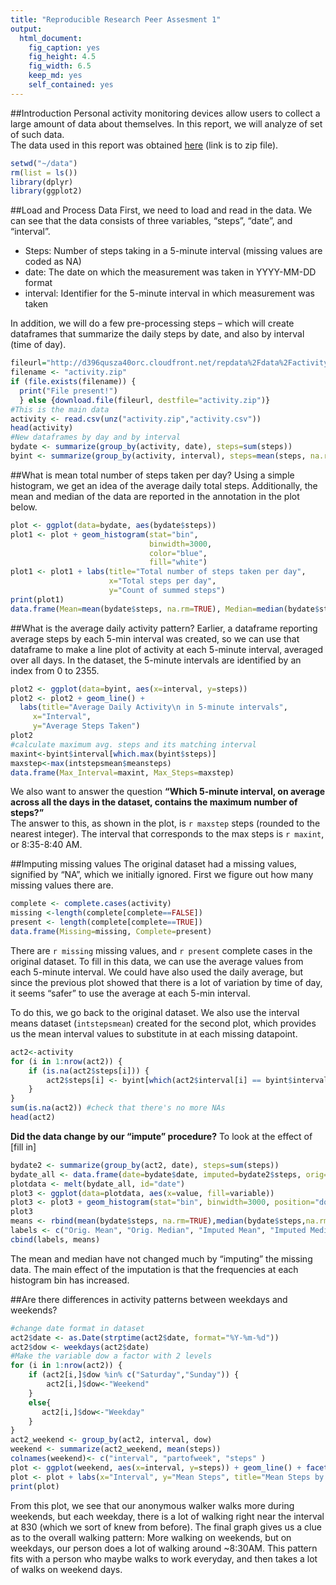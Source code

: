```yaml
---
title: "Reproducible Research Peer Assesment 1"
output:
  html_document:
    fig_caption: yes
    fig_height: 4.5
    fig_width: 6.5
    keep_md: yes
    self_contained: yes    
---
```


##Introduction
Personal activity monitoring devices allow users to collect a large amount of data about themselves. In this report, we will analyze of set of such data.  
The data used in this report was obtained [here](https://d396qusza40orc.cloudfront.net/repdata%2Fdata%2Factivity.zip) (link is to zip file).


```r
setwd("~/data")
rm(list = ls())
library(dplyr)
library(ggplot2)
```


##Load and Process Data 
First, we need to load and read in the data. We can see that the data consists of three variables, "steps", "date", and "interval".  

* Steps: Number of steps taking in a 5-minute interval (missing values are coded as NA)  
* date: The date on which the measurement was taken in YYYY-MM-DD format  
* interval: Identifier for the 5-minute interval in which measurement was taken  

In addition, we will do a few pre-processing steps -- which will create dataframes that summarize the daily steps by date, and also by interval (time of day).

```r
fileurl="http://d396qusza40orc.cloudfront.net/repdata%2Fdata%2Factivity.zip"
filename <- "activity.zip"
if (file.exists(filename)) {
  print("File present!")
  } else {download.file(fileurl, destfile="activity.zip")}
#This is the main data
activity <- read.csv(unz("activity.zip","activity.csv"))
head(activity) 
#New dataframes by day and by interval
bydate <- summarize(group_by(activity, date), steps=sum(steps))
byint <- summarize(group_by(activity, interval), steps=mean(steps, na.rm=TRUE))
```

##What is mean total number of steps taken per day? 
Using a simple histogram, we get an idea of the average daily total steps. Additionally, the mean and median of the data are reported in the annotation in the plot below.  

```r
plot <- ggplot(data=bydate, aes(bydate$steps))
plot1 <- plot + geom_histogram(stat="bin",
                               binwidth=3000,
                               color="blue", 
                               fill="white")
plot1 <- plot1 + labs(title="Total number of steps taken per day",
                      x="Total steps per day",
                      y="Count of summed steps")
print(plot1)
data.frame(Mean=mean(bydate$steps, na.rm=TRUE), Median=median(bydate$steps, na.rm=TRUE))
```

##What is the average daily activity pattern?
Earlier, a dataframe reporting average steps by each 5-min interval was created, so we can use that dataframe to make a line plot of activity at each 5-minute interval, averaged over all days. In the dataset, the 5-minute intervals are identified by an index from 0 to 2355.  

```r
plot2 <- ggplot(data=byint, aes(x=interval, y=steps))
plot2 <- plot2 + geom_line() +
  labs(title="Average Daily Activity\n in 5-minute intervals",
     x="Interval",
     y="Average Steps Taken")
plot2
#calculate maximum avg. steps and its matching interval
maxint<-byint$interval[which.max(byint$steps)]
maxstep<-max(intstepsmean$meansteps)
data.frame(Max_Interval=maxint, Max_Steps=maxstep)
```

We also want to answer the question **"Which 5-minute interval, on average across all the days in the dataset, contains the maximum number of steps?"**  
The answer to this, as shown in the plot, is `r maxstep` steps (rounded to the nearest integer). The interval that corresponds to the max steps is `r maxint`, or 8:35-8:40 AM. 

##Imputing missing values
The original dataset had a missing values, signified by "NA", which we initially ignored. First we figure out how many missing values there are.

```r
complete <- complete.cases(activity)
missing <-length(complete[complete==FALSE])
present <- length(complete[complete==TRUE])
data.frame(Missing=missing, Complete=present)
```

There are `r missing` missing values, and `r present` complete cases in the original dataset. To fill in this data, we can use the average values from each 5-minute interval. We could have also used the daily average, but since the previous plot showed that there is a lot of variation by time of day, it seems "safer" to use the average at each 5-min interval.

To do this, we go back to the original dataset. We also use the interval means dataset (`intstepsmean`) created for the second plot, which provides us the mean interval values to substitute in at each missing datapoint.

```r
act2<-activity
for (i in 1:nrow(act2)) {
    if (is.na(act2$steps[i])) {
        act2$steps[i] <- byint[which(act2$interval[i] == byint$interval), ]$steps
    }
}
sum(is.na(act2)) #check that there's no more NAs
head(act2)
```

**Did the data change by our "impute" procedure?**
To look at the effect of [fill in]

```r
bydate2 <- summarize(group_by(act2, date), steps=sum(steps))
bydate_all <- data.frame(date=bydate$date, imputed=bydate2$steps, orig=bydate$steps)
plotdata <- melt(bydate_all, id="date")
plot3 <- ggplot(data=plotdata, aes(x=value, fill=variable))
plot3 <- plot3 + geom_histogram(stat="bin", binwidth=3000, position="dodge")
plot3
means <- rbind(mean(bydate$steps, na.rm=TRUE),median(bydate$steps,na.rm=TRUE),mean(bydate2$steps),median(bydate2$steps))
labels <- c("Orig. Mean", "Orig. Median", "Imputed Mean", "Imputed Median")
cbind(labels, means)
```

The mean and median have not changed much by "imputing" the missing data. The main effect of the imputation is that the frequencies at each histogram bin has increased. 

##Are there differences in activity patterns between weekdays and weekends?

```r
#change date format in dataset
act2$date <- as.Date(strptime(act2$date, format="%Y-%m-%d"))
act2$dow <- weekdays(act2$date)
#Make the variable dow a factor with 2 levels
for (i in 1:nrow(act2)) {                                       
    if (act2[i,]$dow %in% c("Saturday","Sunday")) {             
        act2[i,]$dow<-"Weekend"                               
    }
    else{
       act2[i,]$dow<-"Weekday"                                
    }
}
act2_weekend <- group_by(act2, interval, dow)
weekend <- summarize(act2_weekend, mean(steps))
colnames(weekend)<- c("interval", "partofweek", "steps" )
plot <- ggplot(weekend, aes(x=interval, y=steps)) + geom_line() + facet_grid(.~partofweek, scales="free", space="free")
plot <- plot + labs(x="Interval", y="Mean Steps", title="Mean Steps by 5-min Interval\n Weekend vs. Weekdays") 
print(plot)
```
From this plot, we see that our anonymous walker walks more during weekends, but each weekday, there is a lot of walking right near the interval at 830 (which we sort of knew from before). The final graph gives us a clue as to the overall walking pattern: More walking on weekends, but on weekdays, our person does a lot of walking around ~8:30AM. This pattern fits with a person who maybe walks to work everyday, and then takes a lot of walks on weekend days. 



